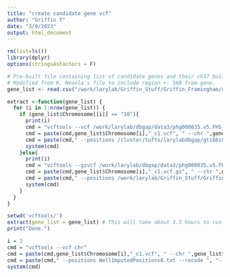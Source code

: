 ```yaml
---
title: "create candidate gene vcf"
author: "Griffin T"
date: "3/9/2023"
output: html_document
---
```


```r
rm(list=ls())
library(dplyr)
options(stringsAsFactors = F)
```

```r
# Pre-built file containing list of candidate genes and their ch37 build selected loci
# Modified from K. Nevola's file to include region +- 5KB from gene.
gene_list <- read.csv("/work/larylab/Griffin_Stuff/Griffin_Framingham/data/Candidate_Gene_List_v2.csv", header = T)
```

```r

extract <-function(gene_list) {
  for (i in 1:nrow(gene_list)) {
    if (gene_list$Chromosome[[i]] == "10"){
      print(i)
      cmd = "vcftools --vcf /work/larylab/dbgap/data3/phg000835.v5.FHS_SHARE_imputed_HRC1.genotype-calls-vcf.c1/chr"
      cmd = paste(cmd,gene_list$Chromosome[i],"_c1.vcf", " --chr ",gene_list$Chromosome[i]," --from-bp ",gene_list$Min[i]," --to-bp ",gene_list$Max[i], sep = "")
      cmd = paste(cmd," --positions /cluster/tufts/larylabdbgap/gtibbi01/framingham/data/WellImputedPositions8.txt --recode ", "--out ",gene_list$Gene.Symbol[i],sep="")
      system(cmd)
    }else{
      print(i)
      cmd = "vcftools --gzvcf /work/larylab/dbgap/data3/phg000835.v5.FHS_SHARE_imputed_HRC1.genotype-calls-vcf.c1/chr"
      cmd = paste(cmd,gene_list$Chromosome[i],"_c1.vcf.gz", " --chr ",gene_list$Chromosome[i]," --from-bp ",gene_list$Min[i]," --to-bp ",gene_list$Max[i], sep = "")
      cmd = paste(cmd," --positions /work/larylab/Griffin_Stuff/Griffin_Framingham/data/WellImputedPositions8.txt --recode ", "--out ",gene_list$Gene.Symbol[i],sep="")
      system(cmd)
    }
  }
}
```

```r
setwd('vcftools/')
extract(gene_list = gene_list) # This will take about 3.5 hours to run
print("Done.")
```

```r
i = 2
cmd = "vcftools --vcf chr"
cmd = paste(cmd,gene_list$Chromosome[i],"_c1.vcf", " --chr ",gene_list$Chromosome[i]," --from-bp ",gene_list$Min[i]," --to-bp ",gene_list$Max[i], sep = "")
cmd = paste(cmd," --positions WellImputedPositions8.txt --recode ", "--out ",gene_list$Gene.Symbol[i],sep="")
system(cmd)
```

